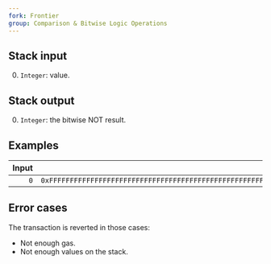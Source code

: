 ```yaml
---
fork: Frontier
group: Comparison & Bitwise Logic Operations
---
```


## Stack input

0. `Integer`: value.

## Stack output

0. `Integer`: the bitwise NOT result.

## Examples

| Input | Output |
|------:|-------:|
| `0` | `0xFFFFFFFFFFFFFFFFFFFFFFFFFFFFFFFFFFFFFFFFFFFFFFFFFFFFFFFFFFFFFFFF` |

## Error cases

The transaction is reverted in those cases:
- Not enough gas.
- Not enough values on the stack.

